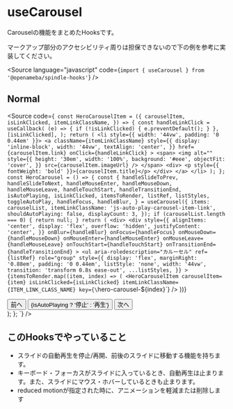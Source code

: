 
<Meta of={useCarouselStories} />

# useCarousel

Carouselの機能をまとめたHooksです。

マークアップ部分のアクセシビリティ周りは担保できないので下の例を参考に実装してください。

<Source
  language="javascript"
  code={`import { useCarousel } from '@openameba/spindle-hooks'`}
/>

## Normal

<Story of={useCarouselStories.Normal} />

<Source
  code={`
const HeroCarouselItem = ({
  carouselItem,
  isLinkClicked,
  itemLinkClassName,
}) => {
  const handleLinkClick = useCallback(
    (e) => {
      if (!isLinkClicked) {
        e.preventDefault();
      }
    },
    [isLinkClicked],
  );
  return (
    <li style={{ width: '44vw', padding: '0 0.44em' }}>
      <a
        className={itemLinkClassName}
        style={{
          display: 'inline-block',
          width: '44vw',
          textAlign: 'center',
        }}
        href={carouselItem.link}
        onClick={handleLinkClick}
      >
        <span>
          <img
            alt=""
            style={{
              height: '30em',
              width: '100%',
              background: '#eee',
              objectFit: 'cover',
            }}
            src={carouselItem.imageUrl}
          />
        </span>
        <div>
          <p style={{ fontWeight: 'bold' }}>{carouselItem.title}</p>
        </div>
      </a>
    </li>
  );
};
const HeroCarousel = () => {
  const {
    handleSlideToPrev,
    handleSlideToNext,
    handleMouseEnter,
    handleMouseDown,
    handleMouseLeave,
    handleTouchStart,
    handleTransitionEnd,
    isAutoPlaying,
    isLinkClicked,
    itemsToRender,
    listRef,
    listStyles,
    toggleAutoPlay,
    handleFocus,
    handleBlur,
  } = useCarousel({
    items: carouselList,
    itemLinkClassName: 'js-auto-play-carousel-item-link',
    shouldAutoPlaying: false,
    displayCount: 3,
  });
  if (carouselList.length === 0) {
    return null;
  }
  return (
    <div>
      <div
        style={{
          alignItems: 'center',
          display: 'flex',
          overflow: 'hidden',
          justifyContent: 'center',
        }}
        onBlur={handleBlur}
        onFocus={handleFocus}
        onMouseDown={handleMouseDown}
        onMouseEnter={handleMouseEnter}
        onMouseLeave={handleMouseLeave}
        onTouchStart={handleTouchStart}
        onTransitionEnd={handleTransitionEnd}
      >
        <ul
          aria-roledescription="カルーセル"
          ref={listRef}
          role="group"
          style={{
            display: 'flex',
            marginRight: '0.88em',
            padding: '0 0.44em',
            listStyle: 'none',
            width: '44vw',
            transition: 'transform 0.8s ease-out',
            ...listStyles,
          }}
        >
          {itemsToRender.map((item, index) => (
            <HeroCarouselItem
              carouselItem={item}
              isLinkClicked={isLinkClicked}
              itemLinkClassName={ITEM_LINK_CLASS_NAME}
              key={\`hero-carousel-\${index}\`}
            />
          ))}
        </ul>
      </div>
      <div>
        <button
          type="button"
          onClick={handleSlideToPrev}
        >
          前へ
        </button>
        <button
          type="button"
          onClick={toggleAutoPlay}
        >
          {isAutoPlaying ? '停止' : '再生'}
        </button>
        <button
          type="button"
          onClick={handleSlideToNext}
        >
          次へ
        </button>
      </div>
    </div>
  );
};
  `}
/>

## このHooksでやっていること

- スライドの自動再生を停止/再開、前後のスライドに移動する機能を持ちます。
- キーボード・フォーカスがスライドに入っているとき、自動再生は止まります。また、スライドにマウス・ホバーしているときも止まります。
- reduced motionが指定された時に、アニメーションを軽減または削除します